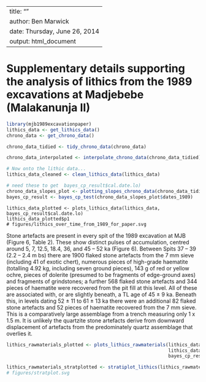 --
title: ""
author: Ben Marwick
date: Thursday, June 26, 2014
output: html_document
---

# Supplementary details supporting the analysis of lithics from the 1989 excavations at Madjebebe (Malakanunja II)

```r
library(mjb1989excavationpaper)
lithics_data <- get_lithics_data()
chrono_data <- get_chrono_data()
```

```r
chrono_data_tidied <- tidy_chrono_data(chrono_data)
```

```r
chrono_data_interpolated <- interpolate_chrono_data(chrono_data_tidied)
```

```r
# Now onto the lithic data...
lithics_data_cleaned <- clean_lithics_data(lithics_data)
```


```r
# need these to get  bayes_cp_result$cal.date.lo)
chrono_data_slopes_plot <- plotting_slopes_chrono_data(chrono_data_tidied)
bayes_cp_result <- bayes_cp_test(chrono_data_slopes_plot$dates_1989)
```

```rplot-data
lithics_data_plotted <- plots_lithics_data(lithics_data,  bayes_cp_result$cal.date.lo)
lithics_data_plotted$p1
# figures/lithics_over_time_from_1989_for_paper.svg
```

Stone artefacts are present in every spit of the 1989 excavation at MJB (Figure 6, Table 2). These show distinct pulses of accumulation, centred around 5, 7, 12.5, 18.4, 36, and 45 – 52 ka (Figure 6). Between Spits 37 – 39 (2.2 – 2.4 m bs) there are 1900 flaked stone artefacts from the 7 mm sieve (including 41 of exotic chert), numerous pieces of high-grade haematite (totalling 4.92 kg, including seven ground pieces), 143 g of red or yellow ochre, pieces of dolerite (presumed to be fragments of edge-ground axes) and fragments of grindstones; a further 568 flaked stone artefacts and 344 pieces of haematite were recovered from the pit fill at this level. All of these are associated with, or are slightly beneath, a TL age of 45 ± 9 ka. Beneath this, in levels dating 52 ± 11 to 61 ± 13 ka there were an additional 82 flaked stone artefacts and 52 pieces of haematite recovered from the 7 mm sieve. This is a comparatively large assemblage from a trench measuring only 1 x 1.5 m. It is unlikely the quartzite stone artefacts derive from downward displacement of artefacts from the predominately quartz assemblage that overlies it.  

```r
lithics_rawmaterials_plotted <- plots_lithics_rawmaterials(lithics_data, 
                                                           lithics_data_plotted$spit, 
                                                           bayes_cp_result$cal.date.pr)                                                     
```


```r
lithics_rawmaterials_stratplotted <- stratiplot_lithics(lithics_rawmaterials_plotted$plot2)
# figures/stratplot.svg
```
